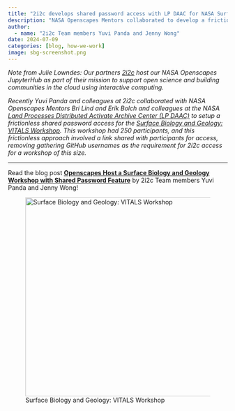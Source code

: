 ```yaml
---
title: "2i2c develops shared password access with LP DAAC for NASA Surface Biology and Geology Workshop"
description: "NASA Openscapes Mentors collaborated to develop a frictionless login workflow for 250 participants"
author: 
  - name: "2i2c Team members Yuvi Panda and Jenny Wong"
date: 2024-07-09
categories: [blog, how-we-work]
image: sbg-screenshot.png
---
```


*Note from Julie Lowndes: Our partners [2i2c](https://2i2c.org/) host our NASA Openscapes JupyterHub as part of their mission to support open science and building communities in the cloud using interactive computing.*

*Recently Yuvi Panda and colleagues at 2i2c collaborated with NASA Openscapes Mentors Bri Lind and Erik Bolch and colleagues at the NASA [Land Processes Distributed Activate Archive Center (LP DAAC)](https://lpdaac.usgs.gov/) to setup a frictionless shared password access for the [Surface Biology and Geology: VITALS Workshop](https://nasa.github.io/VITALS/). This workshop had 250 participants, and this frictionless approach involved a link shared with participants for access, removing gathering GitHub usernames as the requirement for 2i2c access for a workshop of this size.*

------------------------------------------------------------------------

Read the blog post [**Openscapes Host a Surface Biology and Geology Workshop with Shared Password Feature**](https://2i2c.org/blog/2024/openscapes-sbg-workshop/) by 2i2c Team members Yuvi Panda and Jenny Wong!

![Surface Biology and Geology: VITALS Workshop](sbg-screenshot.png){fig-align="center" width="456"}
